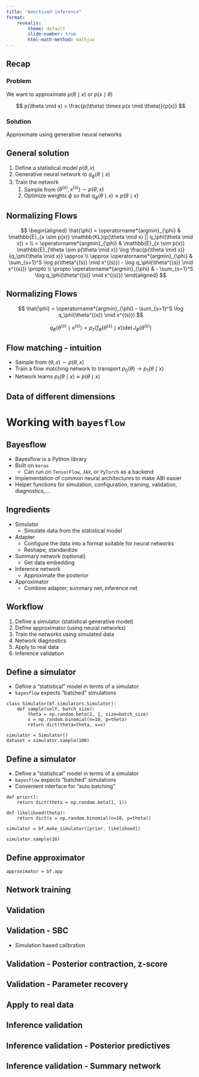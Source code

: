 ```yaml
---
title: "Amortized inference"
format:
    revealjs: 
        theme: default
        slide-number: true
        html-math-method: mathjax
---
```


## Recap

### Problem

We want to approximate $p(\theta \mid x)$ or $p(x \mid \theta)$

$$
p(\theta \mid x) = \frac{p(\theta) \times p(x \mid \theta)}{p(x)}
$$

### Solution

Approximate using generative neural networks

## General solution

1. Define a statistical model $p(\theta, x)$
2. Generative neural network to $q_\phi(\theta \mid x)$
3. Train the network
   1. Sample from $(\theta^{(s)}, x^{(s)}) \sim p(\theta, x)$
   2. Optimize weights $\phi$ so that $q_\phi(\theta \mid x) \approx p(\theta \mid x)$


## Normalizing Flows

$$
\begin{aligned}
\hat{\phi} = \operatorname*{argmin}_{\phi} & \mathbb{E}_{x \sim p(x)} \mathbb{KL}(p(\theta \mid x) || q_\phi(\theta \mid x)) = \\
= \operatorname*{argmin}_{\phi} & \mathbb{E}_{x \sim p(x)} \mathbb{E}_{\theta \sim p(\theta \mid x)} \log \frac{p(\theta \mid x)}{q_\phi(\theta \mid x)} \approx \\
\approx \operatorname*{argmin}_{\phi} & \sum_{s=1}^S \log p(\theta^{(s)} \mid x^{(s)}) - \log q_\phi(\theta^{(s)} \mid x^{(s)}) \propto \\
\propto \operatorname*{argmin}_{\phi} & - \sum_{s=1}^S \log q_\phi(\theta^{(s)} \mid x^{(s)})
\end{aligned}
$$

## Normalizing Flows

$$
\hat{\phi} = \operatorname*{argmin}_{\phi} - \sum_{s=1}^S \log q_\phi(\theta^{(s)} \mid x^{(s)})
$$

$$
q_\phi(\theta^{(s)} \mid x^{(s)}) = p_z(f_\phi(\theta^{(s)} \mid x)) \det{J}_\phi(\theta^{(s)})
$$

## Flow matching - intuition

- Sample from $(\theta, x) \sim p(\theta, x)$
- Train a flow matching network to transport $p_0(\theta) \rightarrow p_1(\theta \mid x)$
- Network learns $p_1(\theta \mid x) \approx p(\theta \mid x)$

## Data of different dimensions



# Working with `bayesflow`

## Bayesflow

- Bayesflow is a Python library
- Built on `keras`
  - Can run on `TensorFlow`, `JAX`, or `PyTorch` as a backend
- Implementation of common neural architectures to make ABI easier
- Helper functions for simulation, configuration, training, validation, diagnostics,...

## Ingredients {.smaller}

- Simulator
  - Simulate data from the statistical model 
- Adapter
  - Configure the data into a format suitable for neural networks
  - Reshape, standardize
- Summary network (optional)
  - Get data embedding
- Inference network
  - Approximate the posterior
- Approximator
  - Combine adapter, summary net, inference net 

## Workflow

1. Define a simulator (statistical generative model)
2. Define approximator (using neural networks)
3. Train the networks using simulated data
4. Network diagnostics
5. Apply to real data
6. Inference validation

## Define a simulator

- Define a "statistical" model in terms of a simulator
- `bayesflow` expects "batched" simulations

```.python
class Simulator(bf.simulators.Simulator):
    def sample(self, batch_size):
        theta = np.random.beta(1, 1, size=batch_size)
        x = np.random.binomial(n=10, p=theta)
        return dict(theta=theta, x=x)

simulator = Simulator()
dataset = simulator.sample(100)
```


## Define a simulator

- Define a "statistical" model in terms of a simulator
- `bayesflow` expects "batched" simulations
- Convenient interface for "auto batching"

```.python
def prior():
    return dict(theta = np.random.beta(1, 1))

def likelihood(theta):
    return dict(x = np.random.binomial(n=10, p=theta))

simulator = bf.make_simulator([prior, likelihood])

simulator.sample(10)
```


## Define approximator

```.python
approximator = bf.app
```

## Network training

## Validation

## Validation - SBC

- Simulation based calibration

## Validation - Posterior contraction, z-score

## Validation - Parameter recovery

## Apply to real data

## Inference validation

## Inference validation - Posterior predictives

## Inference validation - Summary network
